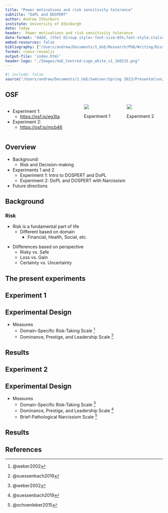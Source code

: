 ```yaml
---
title: "Power motivations and risk sensitivity tolerance"
subtitle: "DoPL and DOSPERT"
author: Andrew Ithurburn
institute: University of Edinburgh
date: today
header:  Power motivations and risk sensitivity tolerance
date-format: "dddd, [the] D[<sup style='font-size:65%;font-style:italic;'>th</sup>] [of] MMMM, YYYY"
embed-resources: false
bibliography: ["/Users/andrew/Documents/1_UoE/Research/PhD/Writing/Dissertation/References/references.bib"]
format: coeos-revealjs
output-file: 'index.html'
header-logo: "./Images/UoE_Centred-Logo_white_v1_160215.png"
---
```


```r
#| include: false
source("/Users/andrew/Documents/1_UoE/Seminar/Spring 2023/Presentation/Presentation/_extensions/mcanouil/coeos/setup-ggplot2-coeos.R")

```


## OSF
:::: {.columns}

::: {.column width=50%}
- Experiment 1: 
   - <u> [https://osf.io/eg3ta](http://osf.io/eg3ta) </u>

- Experiment 2:
   - <u> [https://osf.io/mcb46](https://osf.io/mcb46) </u>
:::

::: {.column width=25%}
<a href = 'https://osf.io/eg3ta'>
<img src='./Images/OSF_1.jpeg'  border = '0' class = 'jpeg-image'>
</a>
<p class = 'caption'>Experiment 1</p>
:::

::: {.column width=25%}
<a href = 'https://osf.io/mcb46'>
<img src='./Images/OSF_1.jpeg' border = '0' class = 'jpeg-image'>
</a>
<p class = 'caption'> Experiment 2</p>
:::

::::
## Overview

- Background:
  - Risk and Decision-making
- Experiments 1 and 2
  - Experiment 1: Intro to DOSPERT and DoPL
  - Experiment 2: DoPL and DOSPERT with Narcissism
- Future directions

## Background

### Risk
::: {.incremental}
- Risk is a fundamental part of life
   - Different based on domain
      - Financial, Health, Social, etc.
:::
::: {.incremental}
   - Diifferences based on perspective
      - Risky vs. Safe
      - Loss vs. Gain
      - Certainty vs. Uncertainty
:::

## The present experiments


## Experiment 1

## Experimental Design

- Measures
   - Domain-Specific Risk-Taking Scale ^[@weber2002]
   - Dominance, Prestige, and Leadership Scale ^[@suessenbach2019]

## Results

## Experiment 2

## Experimental Design

- Measures
   - Domain-Specific Risk-Taking Scale ^[@weber2002]
   - Dominance, Prestige, and Leadership Scale ^[@suessenbach2019]
   - Brief-Pathological Narcissism Scale ^[@schoenleber2015]


## Results


## References 

::: {#refs}
:::
